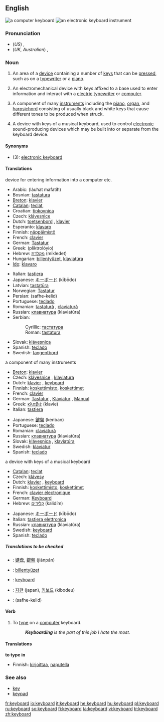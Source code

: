{{wikipedia}}
==English==

[[Image:Swedish keyboard 20050614.jpg|thumb|a computer keyboard]]
[[Image:YamahaKeyboard.jpg|thumb|an electronic keyboard instrument]]
===Pronunciation===
*(''US'') {{IPA|/kiˈbɔrd/}}, {{SAMPA|/ki"bOrd/}}
*(''UK, Australian'') {{IPA|/ˈkiːbɔːd/}}, {{SAMPA|/"kibO:d/}}

===Noun===
{{en-noun}}

# An area of a [[device]] containing a number of [[key]]s that can be [[press]]ed, such as on a [[typewriter]] or a [[piano]].
# {{computing}} An electromechanical device with keys affixed to a base used to enter information and interact with a [[electric]] [[typewriter]] or [[computer]].
# {{musici}} A component of many [[instruments]] including the [[piano]], [[organ]], and [[harpsichord]] consisting of usually black and white keys that cause different tones to be produced when struck.
# {{music}} A device with keys of a musical keyboard, used to control [[electronic]] sound-producing devices which may be built into or separate from the keyboard device.

====Synonyms====
*(3): [[electronic keyboard]]

====Translations====
;device for entering information into a computer etc.
{{top}}
*Arabic: {{ARchar|[[لوحة مفاتيح]]}} (láuħat mafatíħ) {{f}}
*Bosnian: [[tastatura#Bosnian|tastatura]] {{f}}
*[[Breton]]: [[klavier#Breton|klavier]]  {{m}}
*[[Catalan]]: [[teclat]], {{m}}
*Croatian: [[tipkovnica]] {{f}}
*Czech: [[klávesnice]] {{f}}
*Dutch: [[toetsenbord]] {{n}}, [[klavier]] {{n}}
*Esperanto: [[klavaro]]
*Finnish: [[näppäimistö]]
*French: [[clavier]] {{m}}
*German: [[Tastatur]] {{f}}
*Greek: {{t|el|πληκτρολόγιο|n}} (pliktrolóyio)
*Hebrew: [[מקלדת]] (mikledet) {{f}}
*Hungarian: [[billentyűzet]], [[klaviatúra]]
*[[Ido]]: [[klavaro]]
{{mid}}
*Italian: [[tastiera]] {{f}}
*Japanese: [[キーボード]] (kībōdo)
*Latvian: [[tastatūra]]
*Norwegian: [[Tastatur]] {{n}}
*Persian: {{FAchar|[[صفحه کلید]]}} (safhe-kelid)
*Portuguese: [[teclado]] {{m}}
*Romanian: [[tastatură]] {{f}}, [[claviatură]] {{f}}
*Russian: [[клавиатура]] (klaviatúra) {{f}}
*Serbian:
*:Cyrillic: [[тастатура#Serbian|тастатура]] {{f}}
*:Roman: [[tastatura#Serbian|tastatura]] {{f}}
*Slovak: [[klávesnica]] {{f}}
*Spanish: [[teclado]] {{m}}
*Swedish: [[tangentbord]] {{n}}
{{bottom}}

;a component of many instruments
{{top}}
*[[Breton]]: [[klavier#Breton|klavier]]  {{m}} 
*Czech: [[klávesnice]] {{f}}, [[klaviatura]] {{f}}
*Dutch: [[klavier]] {{n}}, [[#Dutch|keyboard]] {{n}}
*Finnish: [[koskettimisto]], [[koskettimet]]
*French: [[clavier]] {{m}}
*German: [[Tastatur]] {{f}}, [[Klaviatur]] {{f}}, [[Manual]] {{n}}
*Greek: [[κλαβιέ]] (klavie) {{n}}
*Italian: [[tastiera]] {{f}}
{{mid}}
*Japanese: [[鍵盤]] (kenban)
*Portuguese: [[teclado]] {{m}}
*Romanian: [[claviatură]] {{f}}
*Russian: [[клавиатура]] (klaviatúra) {{f}}
*Slovak: [[klávesnica]]  {{f}}, [[klaviatúra]] {{f}}
*Swedish: [[klaviatur]] {{n}}
*Spanish: [[teclado]] {{m}}
{{bottom}}

;a device with keys of a musical keyboard
{{top}}
*[[Catalan]]: [[teclat]]
*Czech: [[klávesy]] {{p}}
*Dutch: [[klavier]] {{n}}, [[#Dutch|keyboard]] {{n}}
*Finnish: [[koskettimisto]], [[koskettimet]]
*French: [[clavier électronique]]
*German: [[Keyboard]] {{n}}
*Hebrew: [[קלידים]] (kalidím) {{m}} {{p}}
{{mid}}
*Japanese: [[キーボード]] (kībōdo)
*Italian: [[tastiera elettronica]]
*Russian: [[клавиатура]] (klaviatúra) {{f}}
*Swedish: [[keyboard#Swedish|keyboard]] {{n}}
*Spanish: [[teclado]] {{m}}
{{bottom}}

=====Translations to be checked=====
{{checktrans}}
*{{ttbc|Chinese}}: [[键盘]], [[鍵盤]] (jiànpán)
*{{ttbc|Hungarian}}: [[billentyüzet]]
*{{ttbc|Indonesian}}: [[keyboard#Indonesian|keyboard]]
*{{ttbc|Korean}}: [[자판]] (japan), [[키보드]] (kibodeu)
*{{ttbc|Persian}}: {{FAchar|[[صفحه کلید]]}} (safhe-kelid)

====Verb====
{{en-verb}}

# {{intransitive}} To [[type]] on a [[computer]] keyboard.
#: '' '''Keyboarding''' is the part of this job I hate the most.''

====Translations====
'''to type in'''
{{top}}
*Finnish: [[kirjoittaa]], [[naputella]]
{{bottom}}

===See also===
*[[key]]
*[[keypad]]

[[fr:keyboard]]
[[io:keyboard]]
[[it:keyboard]]
[[he:keyboard]]
[[hu:keyboard]]
[[pl:keyboard]]
[[ru:keyboard]]
[[so:keyboard]]
[[fi:keyboard]]
[[ta:keyboard]]
[[vi:keyboard]]
[[tr:keyboard]]
[[zh:keyboard]]